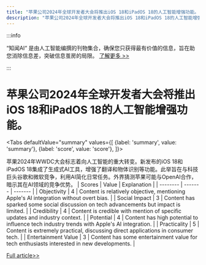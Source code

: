 ```yaml
---
title: "苹果公司2024年全球开发者大会将推出iOS 18和iPadOS 18的人工智能增强功能。"
description: "苹果公司2024年全球开发者大会将推出iOS 18和iPadOS 18的人工智能增强功能。"
---
```



:::info

“知闻AI“ 是由人工智能编撰的刊物集合，确保您只获得最有价值的信息，旨在助您消除信息差，突破信息茧房的局限。  [了解更多 >>](/zh-Hans/docs/guides)

:::

# 苹果公司2024年全球开发者大会将推出iOS 18和iPadOS 18的人工智能增强功能。


<Tabs
	defaultValue="summary"
	values={[
	{label: 'summary', value: 'summary'},
	{label: 'score', value: 'score'},
]}>
<TabItem value="summary">


苹果2024年WWDC大会标志着向人工智能的重大转变。新发布的iOS 18和iPadOS 18集成了生成式AI工具，增强了翻译和物体识别等功能。此举旨在与科技巨头谷歌和微软竞争，利用AI简化日常任务。外界猜测苹果可能与OpenAI合作，暗示其在AI领域的竞争优势。
</TabItem>
<TabItem value="score">
	| Scores     | Value   | Explanation |
	| -------- | ------- | ------- |
	| Objectivity  | 4    | Content is relatively objective, mentioning Apple's AI integration without overt bias.    |
	| Social Impact | 3     | Content has sparked some social discussion on tech advancements but impact is limited.    |
	| Credibility    | 4    | Content is credible with mention of specific updates and industry context.    |
	| Potential    | 4    | Content has high potential to influence tech industry trends with Apple's AI integration.    |
	| Practicality    | 5    | Content is extremely practical, discussing direct applications in consumer tech.    |
	| Entertainment Value    | 3    | Content has some entertainment value for tech enthusiasts interested in new developments.    |
</TabItem>
</Tabs>

[Full article>>](https://readhub.cn/topic/8aIFLlxManQ)
